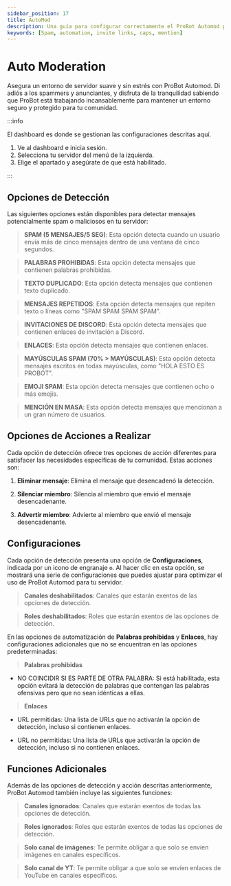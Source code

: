 ```yaml
---
sidebar_position: 17
title: AutoMod
description: Una guía para configurar correctamente el ProBot Automod para su servidor.
keywords: [Spam, automation, invite links, caps, mention]
---
```


# Auto Moderation

Asegura un entorno de servidor suave y sin estrés con ProBot Automod. Di adiós a los spammers y anunciantes, y disfruta de la tranquilidad sabiendo que ProBot está trabajando incansablemente para mantener un entorno seguro y protegido para tu comunidad.

:::info

El dashboard es donde se gestionan las configuraciones descritas aquí.

1. Ve al dashboard e inicia sesión.
2. Selecciona tu servidor del menú de la izquierda.
3. Elige el apartado y asegúrate de que está habilitado.

:::

## Opciones de Detección

Las siguientes opciones están disponibles para detectar mensajes potencialmente spam o maliciosos en tu servidor:

> **SPAM (5 MENSAJES/5 SEG)**: Esta opción detecta cuando un usuario envía más de cinco mensajes dentro de una ventana de cinco segundos.

> **PALABRAS PROHIBIDAS**: Esta opción detecta mensajes que contienen palabras prohibidas.

> **TEXTO DUPLICADO**: Esta opción detecta mensajes que contienen texto duplicado.

> **MENSAJES REPETIDOS**: Esta opción detecta mensajes que repiten texto o líneas como "SPAM SPAM SPAM SPAM".

> **INVITACIONES DE DISCORD**: Esta opción detecta mensajes que contienen enlaces de invitación a Discord.

> **ENLACES**: Esta opción detecta mensajes que contienen enlaces.

> **MAYÚSCULAS SPAM (70% > MAYÚSCULAS)**: Esta opción detecta mensajes escritos en todas mayúsculas, como "HOLA ESTO ES PROBOT".

> **EMOJI SPAM**: Esta opción detecta mensajes que contienen ocho o más emojis.

> **MENCIÓN EN MASA**: Esta opción detecta mensajes que mencionan a un gran número de usuarios.

## Opciones de Acciones a Realizar

Cada opción de detección ofrece tres opciones de acción diferentes para satisfacer las necesidades específicas de tu comunidad. Estas acciones son:

1. **Eliminar mensaje**: Elimina el mensaje que desencadenó la detección.

2. **Silenciar miembro**: Silencia al miembro que envió el mensaje desencadenante.

3. **Advertir miembro**: Advierte al miembro que envió el mensaje desencadenante.

## Configuraciones

Cada opción de detección presenta una opción de **Configuraciones**, indicada por un icono de engranaje `⚙️`. Al hacer clic en esta opción, se mostrará una serie de configuraciones que puedes ajustar para optimizar el uso de ProBot Automod para tu servidor.

> **Canales deshabilitados**: Canales que estarán exentos de las opciones de detección.

> **Roles deshabilitados**: Roles que estarán exentos de las opciones de detección.

En las opciones de automatización de **Palabras prohibidas** y **Enlaces**, hay configuraciones adicionales que no se encuentran en las opciones predeterminadas:

> **Palabras prohibidas**

- NO COINCIDIR SI ES PARTE DE OTRA PALABRA: Si está habilitada, esta opción evitará la detección de palabras que contengan las palabras ofensivas pero que no sean idénticas a ellas.

> **Enlaces**

- URL permitidas: Una lista de URLs que no activarán la opción de detección, incluso si contienen enlaces.

- URL no permitidas: Una lista de URLs que activarán la opción de detección, incluso si no contienen enlaces.

## Funciones Adicionales

Además de las opciones de detección y acción descritas anteriormente, ProBot Automod también incluye las siguientes funciones:

> **Canales ignorados**: Canales que estarán exentos de todas las opciones de detección.

> **Roles ignorados**: Roles que estarán exentos de todas las opciones de detección.

> **Solo canal de imágenes**: Te permite obligar a que solo se envíen imágenes en canales específicos.

> **Solo canal de YT**: Te permite obligar a que solo se envíen enlaces de YouTube en canales específicos.
